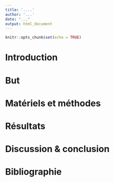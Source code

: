 ```yaml
---
title: '....'
author: '...'
date: "..."
output: html_document
---
```


```r
knitr::opts_chunk$set(echo = TRUE)
```

# Introduction

<!--- G.E. consignes
Cette section doit comprendre maximum 3 paragraphes. Vous devez présenter les 3 espèces de manchots (lieux de vie, alimentation,...).

L'utilisation de source externe donne une véritable plus-value à votre introduction. N'oubliez pas de référencer ces sources dans la bibliographie.

Attention, vous devez utiliser des structures écrites.
--->

# But

<!--- G.E. consignes
Cette section doit comprendre 1 paragraphe qui présente la question de recherche. 

Attention, vous devez utiliser des structures écrites.
--->

# Matériels et méthodes

<!--- G.E. consignes
Cette section doit comprendre 3 paragraphes. Le premier paragraphe doit présenter les données (d'où ces données proviennent,...). Il peut par exemple être intéressant de proposer une carte des lieux d'études. Le second paragraphe doit présenter le(s) test(s) statistique(s) que vous employez. Le dernier paragraphe doit présenter les outils et la version des outils. 

Attention, vous devez utiliser des structures écrites.
--->

# Résultats

<!--- G.E. consignes
Cette section doit comprendre au minimum 2 et maximum 5 graphiques. Chaque graphique doit avoir des labels en français et une légende complète. Cette section doit comprendre au minimum 1 et maximum 2 tableaux. Chaque tableau doit avoir un titre. Les graphiques et les tableaux doivent être décrits dans le texte. 

Vous devez proposer l'analyse la plus judicieuse des données. Il n'est donc pas nécessaire de proposer l'analyse de chaque module. Le choix des analyses à présenter est complex. Il ne faut pas proposer une analyse pour chaque module.

Attention, vous devez utiliser des structures écrites.
---->

# Discussion & conclusion

<!---- G.E. consignes
Cette section doit comprendre maximum 3 paragraphes. L'utilisation de source externe donne une véritable plus-value à votre discussion. N'oubliez pas de référencer ces sources dans la bibliographie.
---->

# Bibliographie
